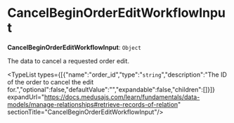 
# CancelBeginOrderEditWorkflowInput

 **CancelBeginOrderEditWorkflowInput**: `Object`

The data to cancel a requested order edit.

<TypeList types={[{"name":"order_id","type":"`string`","description":"The ID of the order to cancel the edit for.","optional":false,"defaultValue":"","expandable":false,"children":[]}]} expandUrl="https://docs.medusajs.com/learn/fundamentals/data-models/manage-relationships#retrieve-records-of-relation" sectionTitle="CancelBeginOrderEditWorkflowInput"/>
